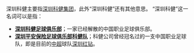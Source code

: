 深圳科健主要指[[深圳科健集团|深圳科健集团]]，此外“深圳科健”还有其他意思。
“深圳科健”这一名词可以是指：
*'''[[深圳科健足球俱乐部|深圳科健足球俱乐部]]'''；一家已经解散的中国职业足球俱乐部。
*'''[[深圳足球俱乐部|深圳平安保险足球俱乐部科健队]]'''；科健公司曾经冠名过的一支中国职业足球队，即是目前的[[中超|中超]]球队[[深圳红钻|深圳红钻]]。
{{Disambig|cat=组织机构消歧义}}